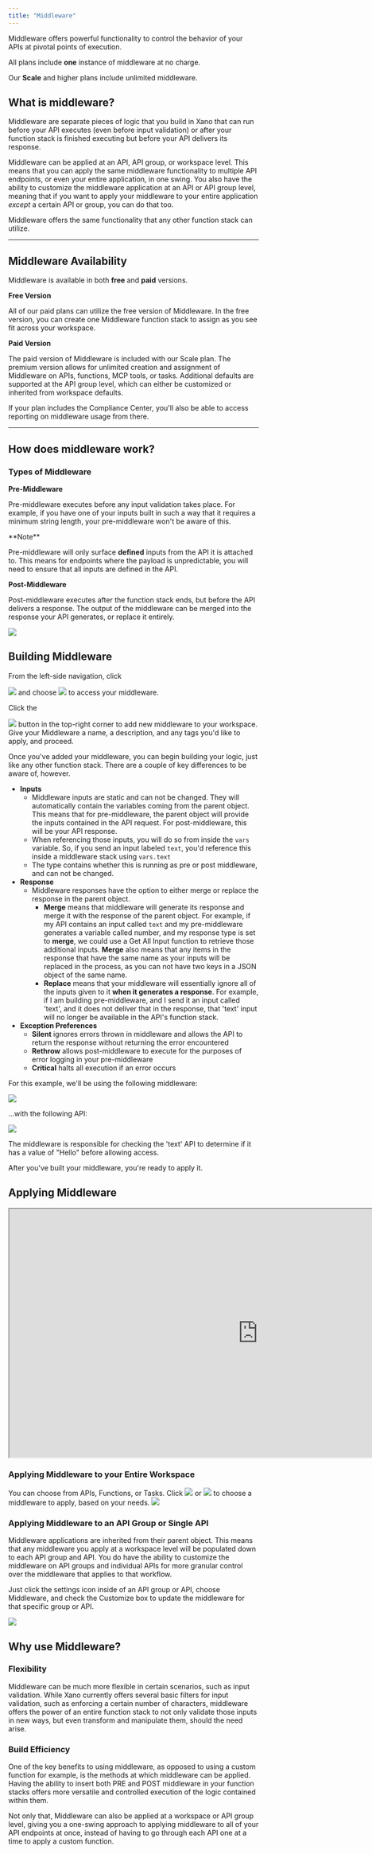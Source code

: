 ```yaml
---
title: "Middleware"
---
```


Middleware offers powerful functionality to control the behavior of your APIs at pivotal points of execution.

All plans include **one** instance of middleware at no charge.

Our **Scale** and higher plans include unlimited middleware.

## What is middleware?

Middleware are separate pieces of logic that you build in Xano that can run before your API executes (even before input validation) or after your function stack is finished executing but before your API delivers its response.

Middleware can be applied at an API, API group, or workspace level. This means that you can apply the same middleware functionality to multiple API endpoints, or even your entire application, in one swing. You also have the ability to customize the middleware application at an API or API group level, meaning that if you want to apply your middleware to your entire application *except* a certain API or group, you can do that too.

Middleware offers the same functionality that any other function stack can utilize.

***

## Middleware Availability

Middleware is available in both **free** and **paid** versions.

**Free Version**

All of our paid plans can utilize the free version of Middleware. In the free version, you can create one Middleware function stack to assign as you see fit across your workspace.

**Paid Version**

The paid version of Middleware is included with our Scale plan. The premium version allows for unlimited creation and assignment of Middleware on APIs, functions, MCP tools, or tasks. Additional defaults are supported at the API group level, which can either be customized or inherited from workspace defaults.

If your plan includes the Compliance Center, you'll also be able to access reporting on middleware usage from there.

***

## How does middleware work?

### Types of Middleware

**Pre-Middleware**

Pre-middleware executes before any input validation takes place. For example, if you have one of your inputs built in such a way that it requires a minimum string length, your pre-middleware won't be aware of this.

<Warning>
  **Note**

  Pre-middleware will only surface **defined** inputs from the API it is attached to. This means for endpoints where the payload is unpredictable, you will need to ensure that all inputs are defined in the API.
</Warning>

**Post-Middleware**

Post-middleware executes after the function stack ends, but before the API delivers a response. The output of the middleware can be merged into the response your API generates, or replace it entirely.

<Frame caption="A visual representation of middleware workflows">
  <img src="/images/cb32f99f-image.jpeg" />
</Frame>

## Building Middleware

From the left-side navigation, click
<Frame caption="">
  <img src="/images/621819e5-image.jpeg" />
</Frame>
and choose
<Frame caption="">
  <img src="/images/99d8ad8a-image.jpeg" />
</Frame>
to access your middleware.

Click the
<Frame caption="">
  <img src="/images/d4acf6cd-image.jpeg" />
</Frame>
button in the top-right corner to add new middleware to your workspace. Give your Middleware a name, a description, and any tags you'd like to apply, and proceed.

Once you've added your middleware, you can begin building your logic, just like any other function stack. There are a couple of key differences to be aware of, however.

* **Inputs**
  * Middleware inputs are static and can not be changed. They will automatically contain the variables coming from the parent object. This means that for pre-middleware, the parent object will provide the inputs contained in the API request. For post-middleware, this will be your API response.
  * When referencing those inputs, you will do so from inside the `vars` variable. So, if you send an input labeled `text`, you'd reference this inside a middleware stack using `vars.text`
  * The type contains whether this is running as pre or post middleware, and can not be changed.
* **Response**
  * Middleware responses have the option to either merge or replace the response in the parent object.
    * **Merge** means that middleware will generate its response and merge it with the response of the parent object. For example, if my API contains an input called `text` and my pre-middleware generates a variable called number, and my response type is set to **merge**, we could use a Get All Input function to retrieve those additional inputs. **Merge** also means that any items in the response that have the same name as your inputs will be replaced in the process, as you can not have two keys in a JSON object of the same name.
    * **Replace** means that your middleware will essentially ignore all of the inputs given to it **when it generates a response**. For example, if I am building pre-middleware, and I send it an input called 'text', and it does not deliver that in the response, that 'text' input will no longer be available in the API's function stack.
* **Exception Preferences**
  * **Silent** ignores errors thrown in middleware and allows the API to return the response without returning the error encountered
  * **Rethrow** allows post-middleware to execute for the purposes of error logging in your pre-middleware
  * **Critical** halts all execution if an error occurs

For this example, we'll be using the following middleware:

<Frame caption="">
  <img src="/images/3c705ecd-image.jpeg" />
</Frame>

...with the following API:

<Frame caption="">
  <img src="/images/04f4ae74-image.jpeg" />
</Frame>

The middleware is responsible for checking the 'text' API to determine if it has a value of "Hello" before allowing access.

After you've built your middleware, you're ready to apply it.

## Applying Middleware

<Frame>
  <iframe width="1000" height="500" src="https://demo.arcade.software/5xVmMoEP57jvjEmlJyqr?embed" title="https://demo.arcade.software/5xVmMoEP57jvjEmlJyqr?embed" allowFullScreen allow="clipboard-write" class="contentkit-webframe"></iframe>
</Frame>

### **Applying Middleware to your Entire Workspace**

<Steps>
  <Step title="From your workspace dashboard, click the ⚙️ icon to access the settings, and choose Middleware.">
    
  </Step>
  <Step title="Select the workflow type to apply the middleware to.">
    You can choose from APIs, Functions, or Tasks.
  </Step>
  <Step title="Apply PRE or POST middleware.">
    Click
    <Frame caption="">
      <img src="/images/2427a46f-image.jpeg" />
    </Frame>
    or 
    <Frame caption="">
      <img src="/images/6ed88a2c-image.jpeg" />
    </Frame>
    to choose a middleware to apply, based on your needs.
  </Step>
  <Step title="Save your changes to apply the settings to the entire workspace by clicking 'Save'">
    <Frame caption="">
      <img src="/images/b516866a-image.jpeg" />
    </Frame>
  </Step>
</Steps>

### **Applying Middleware to an API Group or Single API**

Middleware applications are inherited from their parent object. This means that any middleware you apply at a workspace level will be populated down to each API group and API. You do have the ability to customize the middleware on API groups and individual APIs for more granular control over the middleware that applies to that workflow.

Just click the settings icon inside of an API group or API, choose Middleware, and check the Customize box to update the middleware for that specific group or API.

<Frame caption="">
  <img src="/images/7d3bcf19-image.jpeg" />
</Frame>

## Why use Middleware?

### Flexibility

Middleware can be much more flexible in certain scenarios, such as input validation. While Xano currently offers several basic filters for input validation, such as enforcing a certain number of characters, middleware offers the power of an entire function stack to not only validate those inputs in new ways, but even transform and manipulate them, should the need arise.

### Build Efficiency

One of the key benefits to using middleware, as opposed to using a custom function for example, is the methods at which middleware can be applied. Having the ability to insert both PRE and POST middleware in your function stacks offers more versatile and controlled execution of the logic contained within them.

Not only that, Middleware can also be applied at a workspace or API group level, giving you a one-swing approach to applying middleware to all of your API endpoints at once, instead of having to go through each API one at a time to apply a custom function.